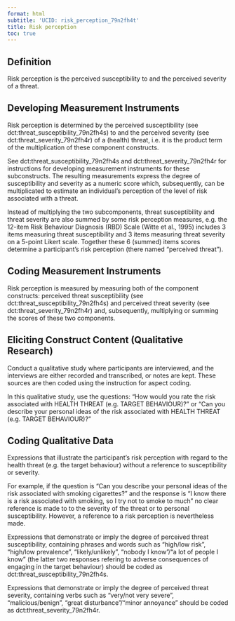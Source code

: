 ```yaml
---
format: html
subtitle: 'UCID: risk_perception_79n2fh4t'
title: Risk perception
toc: true
---
```


## Definition

Risk perception is the perceived susceptibility to and the perceived severity of a threat.

## Developing Measurement Instruments

Risk perception is determined by the perceived susceptibility (see dct:threat_susceptibility_79n2fh4s) to and the perceived severity (see dct:threat_severity_79n2fh4r) of a (health) threat, i.e. it is the product term of the multiplication of these component constructs. 

See dct:threat_susceptibility_79n2fh4s and dct:threat_severity_79n2fh4r for instructions for developing measurement instruments for these subconstructs. The resulting measurements express the degree of susceptibility and severity as a numeric score which, subsequently, can be multiplicated to estimate an individual's perception of the level of risk associated with a threat.

Instead of multiplying the two subcomponents, threat susceptibility and threat severity are also summed by some risk perception measures, e.g. the 12-item Risk Behaviour Diagnosis (RBD) Scale (Witte et al., 1995) includes 3 items measuring threat susceptibility and 3 items measuring threat severity on a 5-point Likert scale. Together these 6 (summed) items scores determine a participant's risk perception (there named "perceived threat").


## Coding Measurement Instruments

Risk perception is measured by measuring both of the component constructs: perceived threat susceptibility (see dct:threat_susceptibility_79n2fh4s) and perceived threat severity (see dct:threat_severity_79n2fh4r) and, subsequently, multiplying or summing the scores of these two components.

## Eliciting Construct Content (Qualitative Research)

Conduct a qualitative study where participants are interviewed, and the interviews are either recorded and transcribed, or notes are kept. These sources are then coded using the instruction for aspect coding.

In this qualitative study, use the questions: "How would you rate the risk associated with HEALTH THREAT (e.g. TARGET BEHAVIOUR)?" or "Can you describe your personal ideas of the risk associated with HEALTH THREAT (e.g. TARGET BEHAVIOUR)?"


## Coding Qualitative Data

Expressions that illustrate the participant's risk perception with regard to the health threat (e.g. the target behaviour) without a reference to susceptibility or severity.

For example, if the question is "Can you describe your personal ideas of the risk associated with smoking cigarettes?" and the response is "I know there is a risk associated with smoking, so I try not to smoke to much" no clear reference is made to to the severity of the threat or to personal susceptibility.  However, a reference to a risk perception is nevertheless made.

Expressions that demonstrate or imply the degree of perceived threat susceptibility, containing phrases and words such as "high/low risk", "high/low prevalence", "likely/unlikely", "nobody I know"/"a lot of people I know" (the latter two responses refering to adverse consequences of engaging in the target behaviour) should be coded as dct:threat_susceptibility_79n2fh4s.

Expressions that demonstrate or imply the degree of perceived threat severity, containing verbs such as "very/not very severe",  "malicious/benign", "great disturbance"/"minor annoyance" should be coded as dct:threat_severity_79n2fh4r.


